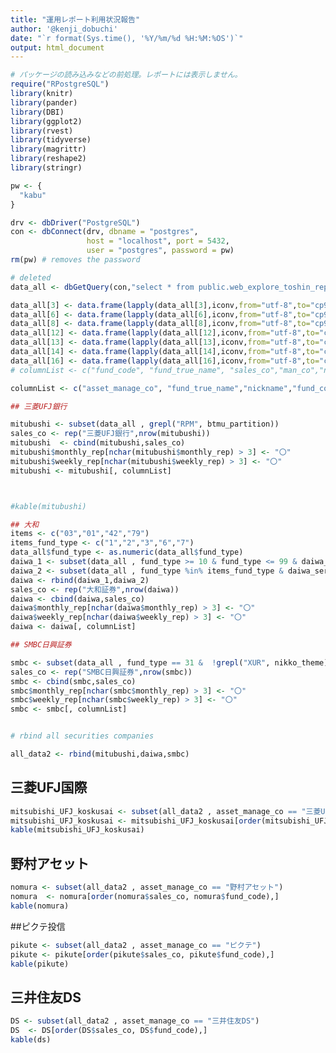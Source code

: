 ```yaml
---
title: "運用レポート利用状況報告"
author: '@kenji_dobuchi'
date: "`r format(Sys.time(), '%Y/%m/%d %H:%M:%OS')`"
output: html_document
---
```


```r
# パッケージの読み込みなどの前処理。レポートには表示しません。
require("RPostgreSQL")
library(knitr)
library(pander)
library(DBI)
library(ggplot2)
library(rvest)
library(tidyverse)
library(magrittr)
library(reshape2)
library(stringr)

pw <- {
  "kabu"
}

drv <- dbDriver("PostgreSQL")
con <- dbConnect(drv, dbname = "postgres",
                 host = "localhost", port = 5432,
                 user = "postgres", password = pw)
rm(pw) # removes the password

# deleted
data_all <- dbGetQuery(con,"select * from public.web_explore_toshin_rep")

data_all[3] <- data.frame(lapply(data_all[3],iconv,from="utf-8",to="cp932"))
data_all[6] <- data.frame(lapply(data_all[6],iconv,from="utf-8",to="cp932"))
data_all[8] <- data.frame(lapply(data_all[8],iconv,from="utf-8",to="cp932"))
data_all[12] <- data.frame(lapply(data_all[12],iconv,from="utf-8",to="cp932"))
data_all[13] <- data.frame(lapply(data_all[13],iconv,from="utf-8",to="cp932"))
data_all[14] <- data.frame(lapply(data_all[14],iconv,from="utf-8",to="cp932"))
data_all[16] <- data.frame(lapply(data_all[16],iconv,from="utf-8",to="cp932"))
# columnList <- c("fund_code", "fund_true_name", "sales_co","man_co","nickname","weekly_rep","monthly_rep")

columnList <- c("asset_manage_co", "fund_true_name","nickname","fund_code","sales_co","weekly_rep","monthly_rep")

## 三菱UFJ銀行

mitubushi <- subset(data_all , grepl("RPM", btmu_partition))
sales_co <- rep("三菱UFJ銀行",nrow(mitubushi))
mitubushi  <- cbind(mitubushi,sales_co)
mitubushi$monthly_rep[nchar(mitubushi$monthly_rep) > 3] <- "〇"
mitubushi$weekly_rep[nchar(mitubushi$weekly_rep) > 3] <- "〇"
mitubushi <- mitubushi[, columnList]



#kable(mitubushi)

## 大和
items <- c("03","01","42","79")
items_fund_type <- c("1","2","3","6","7")
data_all$fund_type <- as.numeric(data_all$fund_type)
daiwa_1 <- subset(data_all , fund_type >= 10 & fund_type <= 99 & daiwa_service_partition == "1" & asset_manage_code %in% items & redeem_flag == "0")
daiwa_2 <- subset(data_all , fund_type %in% items_fund_type & daiwa_service_partition == "1" & asset_manage_code %in% items & redeem_flag == "0")
daiwa <- rbind(daiwa_1,daiwa_2)
sales_co <- rep("大和証券",nrow(daiwa))
daiwa <- cbind(daiwa,sales_co)
daiwa$monthly_rep[nchar(daiwa$monthly_rep) > 3] <- "〇"
daiwa$weekly_rep[nchar(daiwa$weekly_rep) > 3] <- "〇"
daiwa <- daiwa[, columnList]

## SMBC日興証券

smbc <- subset(data_all , fund_type == 31 &  !grepl("XUR", nikko_theme) & !grepl("ALL", nikko_theme)  & grepl("DRT", nikko_theme) & asset_manage_code %in% items & monthly_rep != "," )
sales_co <- rep("SMBC日興証券",nrow(smbc))
smbc <- cbind(smbc,sales_co)
smbc$monthly_rep[nchar(smbc$monthly_rep) > 3] <- "〇"
smbc$weekly_rep[nchar(smbc$weekly_rep) > 3] <- "〇"
smbc <- smbc[, columnList]


# rbind all securities companies

all_data2 <- rbind(mitubushi,daiwa,smbc)
```


## 三菱UFJ国際

```r
mitsubishi_UFJ_koskusai <- subset(all_data2 , asset_manage_co == "三菱UFJ国際")
mitsubishi_UFJ_koskusai <- mitsubishi_UFJ_koskusai[order(mitsubishi_UFJ_koskusai$sales_co, mitsubishi_UFJ_koskusai$fund_code),]
kable(mitsubishi_UFJ_koskusai)
```

## 野村アセット

```r
nomura <- subset(all_data2 , asset_manage_co == "野村アセット")
nomura  <- nomura[order(nomura$sales_co, nomura$fund_code),]
kable(nomura)
```



##ピクテ投信

```r
pikute <- subset(all_data2 , asset_manage_co == "ピクテ")
pikute <- pikute[order(pikute$sales_co, pikute$fund_code),]
kable(pikute)
```



## 三井住友DS

```r
DS <- subset(all_data2 , asset_manage_co == "三井住友DS")
DS  <- DS[order(DS$sales_co, DS$fund_code),]
kable(ds)
```

